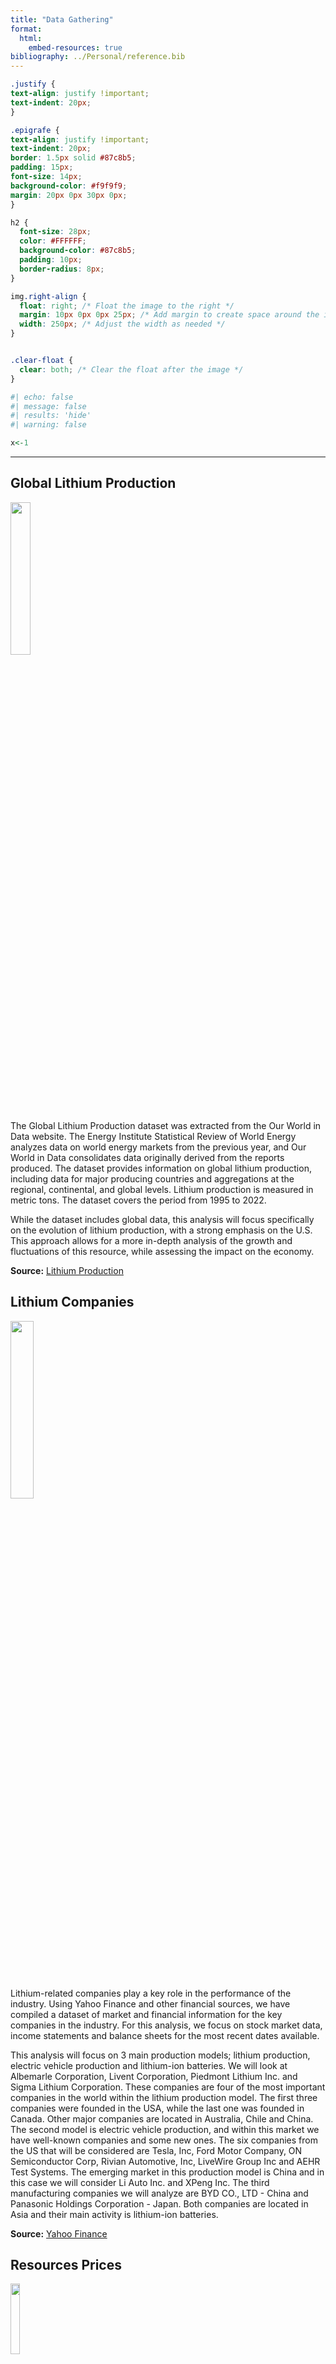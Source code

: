 ```yaml
---
title: "Data Gathering"
format:
  html:
    embed-resources: true
bibliography: ../Personal/reference.bib
---
```

```css
.justify {
text-align: justify !important;
text-indent: 20px;
}

.epigrafe {
text-align: justify !important;
text-indent: 20px;
border: 1.5px solid #87c8b5;
padding: 15px;
font-size: 14px;
background-color: #f9f9f9;
margin: 20px 0px 30px 0px;
}

h2 {
  font-size: 28px; 
  color: #FFFFFF; 
  background-color: #87c8b5;
  padding: 10px; 
  border-radius: 8px;
}

img.right-align {
  float: right; /* Float the image to the right */
  margin: 10px 0px 0px 25px; /* Add margin to create space around the image */
  width: 250px; /* Adjust the width as needed */
}


.clear-float {
  clear: both; /* Clear the float after the image */
}
```

``` r
#| echo: false
#| message: false
#| results: 'hide'
#| warning: false

x<-1

```

***

## Global Lithium Production

<!-- <p align="center">
    <img src="./images/our_world_in_data.png" alt="" width="200">
</p> -->

<div class="clear-float">

![](./images/our_world_in_data.png){.right-align width="25%"}

::: {.justify}
The Global Lithium Production dataset was extracted from the Our World in Data website. The Energy Institute Statistical Review of World Energy analyzes data on world energy markets from the previous year, and Our World in Data consolidates data originally derived from the reports produced. The dataset provides information on global lithium production, including data for major producing countries and aggregations at the regional, continental, and global levels. Lithium production is measured in metric tons. The dataset covers the period from 1995 to 2022.



While the dataset includes global data, this analysis will focus specifically on the evolution of lithium production, with a strong emphasis on the U.S. This approach allows for a more in-depth analysis of the growth and fluctuations of this resource, while assessing the impact on the economy.

**Source:** [Lithium Production](https://ourworldindata.org/grapher/lithium-production)

:::

</div>

<!-- ::: {.justify}
***

<br>
<p align="center">
    <img src="./images/fred.png" alt="" width="200">
</p>


### Chinese Yuan to U.S. Dollar Spot Exchange Rate
**Source: **
[QUANTMOD API | R](https://github.com/joshuaulrich/quantmod)

The Chinese Yuan to U.S. Dollar spot exchange rate dataset is a critical component of the analysis. The lithium price is calculated globally in Chinese Yuan. Since the main focus of the analysis for this project is on the U.S., the information obtained from this dataset allows the original prices to be converted into U.S. dollars.

This currency conversion dataset was obtained from the Quantmod API, with the data originating from FRED economic data. The dataset provides daily exchange rates. The data source provides a wide range of dates for analysis, but the selection of the time period is determined by the information available for the other datasets and analysis variables.
::: -->

<!-- ***

<br>
<p align="center">
    <img src="./images/statista.png" alt="" width="200">
</p>

::: {.justify}
### Global Lithium Demand Projection
[**Source**](https://www.statista.com/statistics/452025/projected-total-demand-for-lithium-globally/)

A key resource for our analysis is the Global Lithium Demand Projection dataset, which provides insight into the expected global demand for lithium. This data was originally published by the Comisión Chilena del Cobre in June 2023 in the paper "El mercado de litio: Desarrollo reciente y proyecciones al 2035". Statista makes it available by condensing the the information into a dataset.

In recent years, the main source of lithium demand has come from electric vehicles. This is a trend that is expected to continue to grow progressively, so any projection of lithium demand will depend primarily on the growth of this sector. The demand projection methodology developed consists of several key steps. The first step is to obtain projected demand figures for electric vehicles. Second, it focuses on estimating the energy demand for lithium-ion batteries to be used in these vehicles. Third, the amount of lithium required for these batteries is calculated. Finally, this information is aggregated to present the projection of lithium demand specifically for electric vehicles, which is considered to be the most significant in the market. The information source for this analysis is Rho Motion, which was done in 2022.

This information is useful in two ways. On the one hand, it would be interesting to perform the same steps on raw data sets instead of using the analysis already done. On the other hand, this information serves as a key dataset for our assessment of future trends and the application of machine learning models.
::: -->

## Lithium Companies

<div class="clear-float">

![](./images/yahoo_finance.png){.right-align width="27%"}

::: {.justify}

Lithium-related companies play a key role in the performance of the industry. Using Yahoo Finance and other financial sources, we have compiled a dataset of market and financial information for the key companies in the industry. For this analysis, we focus on stock market data, income statements and balance sheets for the most recent dates available. 

This analysis will focus on 3 main production models; lithium production, electric vehicle production and lithium-ion batteries. We will look at Albemarle Corporation, Livent Corporation, Piedmont Lithium Inc. and Sigma Lithium Corporation. These companies are four of the most important companies in the world within the lithium production model. The first three companies were founded in the USA, while the last one was founded in Canada. Other major companies are located in Australia, Chile and China. The second model is electric vehicle production, and within this market we have well-known companies and some new ones. The six companies from the US that will be considered are Tesla, Inc, Ford Motor Company, ON Semiconductor Corp, Rivian Automotive, Inc, LiveWire Group Inc and AEHR Test Systems. The emerging market in this production model is China and in this case we will consider Li Auto Inc. and XPeng Inc. The third manufacturing companies we will analyze are BYD CO., LTD - China and Panasonic Holdings Corporation - Japan. Both companies are located in Asia and their main activity is lithium-ion batteries.

**Source:** [Yahoo Finance](https://finance.yahoo.com/)
:::

</div>


## Resources Prices

<div class="clear-float">

![](./images/IMF.png){.right-align width="17%"}

::: {.justify}

The International Monetary Fund is a useful resource with a variety of economic and market datasets, and for this project we will use it to collect data on the key resources needed to produce lithium-ion batteries. These include aluminum, cobalt, copper, nickel, zinc, and lithium. The emergence of mining operations for the different resources is a key aspect that drives the prices of each resource. By analyzing this data, we can be able to identify patterns and trends, correlations between resources, and compare how demand for each resource is driving prices. 

The composition of the lithium-ion battery depends on the manufacturer. In general terms, the lithium cells consist of a 5-20% of cobalt, 5-10% nickel, 15% aluminum, 10% copper, 5-10% lithium, 15% organic chemicals, and 7% of plastics. The composition also depends on the end use of the battery as it affects the performance and life of the battery.

**Source:** [Primary Commodity Price System](https://data.imf.org/?sk=471dddf8-d8a7-499a-81ba-5b332c01f8b9&sid=1547558078595)

:::

</div>

## Electric Vehicles

<div class="clear-float">

![](./images/kaggle.png){.right-align width="25%"}

::: {.justify}
As the popularity of electric vehicles continues to grow, understanding their specifications becomes critical. Using a Kaggle dataset, we focus on key quantitative attributes that are essential for a comprehensive understanding of electric vehicle characteristics. The dataset includes details such as the vehicle make and model listed in *car name*. The most important quantitative characteristics are the capacity of the vehicle's battery, the energy efficiency rating, the fast-charging capability in minutes, the price of the vehicle in Germany, the driving range on a single charge, the maximum speed per hour, and the acceleration time from 0 to 100 kilometers per hour. The source of the information is listed in the *car name link*. The ability to analyze and compare these attributes enables both consumers and industry stakeholders to make informed decisions. This dataset facilitates research to understand which are the most influential factors and if there is a relationship between them.

**Source:** [Electric Vehicle Specifications and Prices](https://www.kaggle.com/datasets/fatihilhan/electric-vehicle-specifications-and-prices/)

:::

</div>

## Lithium News

<div class="clear-float">

![](./images/news_api.png){.right-align width="26%"}

::: {.justify}
The Lithium News dataset is an essential resource for the project to understand the media perspective on the evolution of the lithium market. The News API allows the collection of text data from news articles related to lithium. This platform aggregates information from a variety of media sources. Given the focus of the project, the text data collection is primarily focused on U.S. media resources that have published articles in English. This approach ensures that the dataset provides relevant insights to address the project's questions.

The date range for the API is variable, depending on the amount of data available at the time the scraping is done. To optimize data collection and maximize the date range for article collection, a special function has been developed to adjust the number of days. This approach allows for the most current and broadest data collection.

**Source:** [News API | Python](https://newsapi.org/)
:::

</div>


## Lithium News - Sentiment Analysis

<div class="clear-float">

![](./images/IBM_developer.png){.right-align width="30%"}

::: {.justify}
The Sentiment Analysis Dataset for the Lithium News is a crucial step in the analytical process of the project. It enriches the Lithium News dataset collected in the previous section. To improve our understanding of the lithium market perspective, we perform a sentiment analysis on the content of the news articles.

To do this, we will use the IBM Watson API, a tool designed to perform sentiment analysis on text data. The API allows us to process and analyze the text data and provide insights into the sentiment and tone of the articles.

The main objective of this analysis is to understand how the perspective on the lithium market has evolved. By evaluating the results obtained on the media news, we aim to determine whether the news articles have shown a bias towards a more positive or negative perspective. This allows us to identify potential shifts in sentiment that could impact the industry in the future.

**Source:** [IBM Watson API | Python](https://developer.ibm.com/tutorials/use-the-watson-core-nlp-library-to-perform-sentiment-analysis/)
:::

</div>

